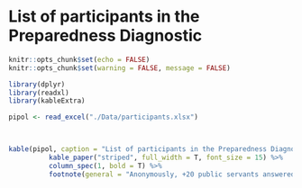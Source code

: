 # List of participants in the Preparedness Diagnostic {#appendixD}


```r
knitr::opts_chunk$set(echo = FALSE)
knitr::opts_chunk$set(warning = FALSE, message = FALSE) 

```


```r
library(dplyr)
library(readxl)
library(kableExtra)

pipol <- read_excel("./Data/participants.xlsx")



kable(pipol, caption = "List of participants in the Preparedness Diagnostic") %>%
          kable_paper("striped", full_width = T, font_size = 15) %>%
          column_spec(1, bold = T) %>% 
          footnote(general = "Anonymously, +20 public servants answered the online questionnaires in various Saint Lucia´s MDAs. Their positions were: Permanent Secretaries, Deputy Permanent Secretaries, Directors, Managers, Budget and Planning accountable figure, and Project Managers.")
          



    

```